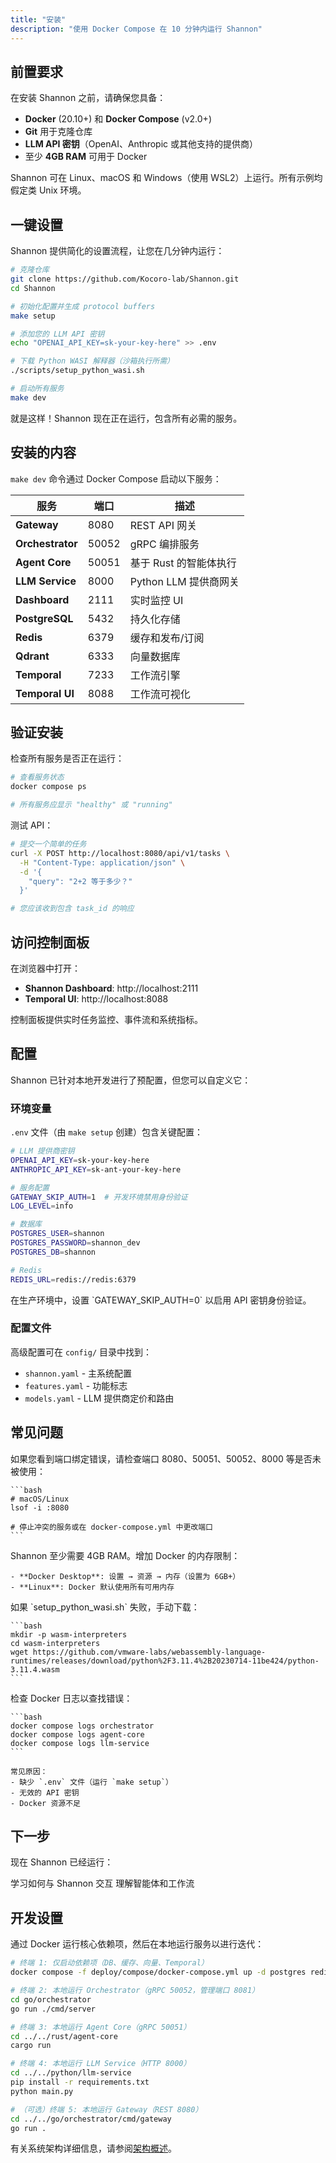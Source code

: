 ```yaml
---
title: "安装"
description: "使用 Docker Compose 在 10 分钟内运行 Shannon"
---
```


## 前置要求

在安装 Shannon 之前，请确保您具备：

- **Docker** (20.10+) 和 **Docker Compose** (v2.0+)
- **Git** 用于克隆仓库
- **LLM API 密钥**（OpenAI、Anthropic 或其他支持的提供商）
- 至少 **4GB RAM** 可用于 Docker

<Note>
Shannon 可在 Linux、macOS 和 Windows（使用 WSL2）上运行。所有示例均假定类 Unix 环境。
</Note>

## 一键设置

Shannon 提供简化的设置流程，让您在几分钟内运行：

```bash
# 克隆仓库
git clone https://github.com/Kocoro-lab/Shannon.git
cd Shannon

# 初始化配置并生成 protocol buffers
make setup

# 添加您的 LLM API 密钥
echo "OPENAI_API_KEY=sk-your-key-here" >> .env

# 下载 Python WASI 解释器（沙箱执行所需）
./scripts/setup_python_wasi.sh

# 启动所有服务
make dev
```

就是这样！Shannon 现在正在运行，包含所有必需的服务。

## 安装的内容

`make dev` 命令通过 Docker Compose 启动以下服务：

| 服务 | 端口 | 描述 |
|---------|------|-------------|
| **Gateway** | 8080 | REST API 网关 |
| **Orchestrator** | 50052 | gRPC 编排服务 |
| **Agent Core** | 50051 | 基于 Rust 的智能体执行 |
| **LLM Service** | 8000 | Python LLM 提供商网关 |
| **Dashboard** | 2111 | 实时监控 UI |
| **PostgreSQL** | 5432 | 持久化存储 |
| **Redis** | 6379 | 缓存和发布/订阅 |
| **Qdrant** | 6333 | 向量数据库 |
| **Temporal** | 7233 | 工作流引擎 |
| **Temporal UI** | 8088 | 工作流可视化 |

## 验证安装

检查所有服务是否正在运行：

```bash
# 查看服务状态
docker compose ps

# 所有服务应显示 "healthy" 或 "running"
```

测试 API：

```bash
# 提交一个简单的任务
curl -X POST http://localhost:8080/api/v1/tasks \
  -H "Content-Type: application/json" \
  -d '{
    "query": "2+2 等于多少？"
  }'

# 您应该收到包含 task_id 的响应
```

## 访问控制面板

在浏览器中打开：

- **Shannon Dashboard**: http://localhost:2111
- **Temporal UI**: http://localhost:8088

控制面板提供实时任务监控、事件流和系统指标。

## 配置

Shannon 已针对本地开发进行了预配置，但您可以自定义它：

### 环境变量

`.env` 文件（由 `make setup` 创建）包含关键配置：

```bash
# LLM 提供商密钥
OPENAI_API_KEY=sk-your-key-here
ANTHROPIC_API_KEY=sk-ant-your-key-here

# 服务配置
GATEWAY_SKIP_AUTH=1  # 开发环境禁用身份验证
LOG_LEVEL=info

# 数据库
POSTGRES_USER=shannon
POSTGRES_PASSWORD=shannon_dev
POSTGRES_DB=shannon

# Redis
REDIS_URL=redis://redis:6379
```

<Warning>
在生产环境中，设置 `GATEWAY_SKIP_AUTH=0` 以启用 API 密钥身份验证。
</Warning>

### 配置文件

高级配置可在 `config/` 目录中找到：

- `shannon.yaml` - 主系统配置
- `features.yaml` - 功能标志
- `models.yaml` - LLM 提供商定价和路由

## 常见问题

<AccordionGroup>
  <Accordion title="端口冲突">
    如果您看到端口绑定错误，请检查端口 8080、50051、50052、8000 等是否未被使用：

    ```bash
    # macOS/Linux
    lsof -i :8080

    # 停止冲突的服务或在 docker-compose.yml 中更改端口
    ```
  </Accordion>

  <Accordion title="Docker 内存问题">
    Shannon 至少需要 4GB RAM。增加 Docker 的内存限制：

    - **Docker Desktop**: 设置 → 资源 → 内存（设置为 6GB+）
    - **Linux**: Docker 默认使用所有可用内存
  </Accordion>

  <Accordion title="Python WASI 下载失败">
    如果 `setup_python_wasi.sh` 失败，手动下载：

    ```bash
    mkdir -p wasm-interpreters
    cd wasm-interpreters
    wget https://github.com/vmware-labs/webassembly-language-runtimes/releases/download/python%2F3.11.4%2B20230714-11be424/python-3.11.4.wasm
    ```
  </Accordion>

  <Accordion title="服务无法启动">
    检查 Docker 日志以查找错误：

    ```bash
    docker compose logs orchestrator
    docker compose logs agent-core
    docker compose logs llm-service
    ```

    常见原因：
    - 缺少 `.env` 文件（运行 `make setup`）
    - 无效的 API 密钥
    - Docker 资源不足
  </Accordion>
</AccordionGroup>

## 下一步

现在 Shannon 已经运行：

<CardGroup cols={2}>
  <Card
    title="提交您的第一个任务"
    icon="rocket"
    href="/cn/quickstart/quickstart"
  >
    学习如何与 Shannon 交互
  </Card>
  <Card
    title="核心概念"
    icon="book"
    href="/cn/quickstart/concepts/agents"
  >
    理解智能体和工作流
  </Card>
</CardGroup>

## 开发设置

通过 Docker 运行核心依赖项，然后在本地运行服务以进行迭代：

```bash
# 终端 1: 仅启动依赖项（DB、缓存、向量、Temporal）
docker compose -f deploy/compose/docker-compose.yml up -d postgres redis qdrant temporal

# 终端 2: 本地运行 Orchestrator（gRPC 50052，管理端口 8081）
cd go/orchestrator
go run ./cmd/server

# 终端 3: 本地运行 Agent Core（gRPC 50051）
cd ../../rust/agent-core
cargo run

# 终端 4: 本地运行 LLM Service（HTTP 8000）
cd ../../python/llm-service
pip install -r requirements.txt
python main.py

# （可选）终端 5: 本地运行 Gateway（REST 8080）
cd ../../go/orchestrator/cmd/gateway
go run .
```

有关系统架构详细信息，请参阅[架构概述](/cn/architecture/overview)。
